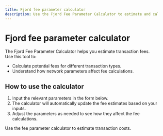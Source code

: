 ```yaml
---
title: Fjord fee parameter calculator
description: Use the Fjord Fee Parameter Calculator to estimate and calculate fees for transactions.
---
```


# Fjord fee parameter calculator

The Fjord Fee Parameter Calculator helps you estimate transaction fees. Use this tool to:

*   Calculate potential fees for different transaction types.
*   Understand how network parameters affect fee calculations.

## How to use the calculator

1.  Input the relevant parameters in the form below.
2.  The calculator will automatically update the fee estimates based on your inputs.
3.  Adjust the parameters as needed to see how they affect the fee calculations.

<Note>Use the fee parameter calculator to estimate transaction costs.</Note>
